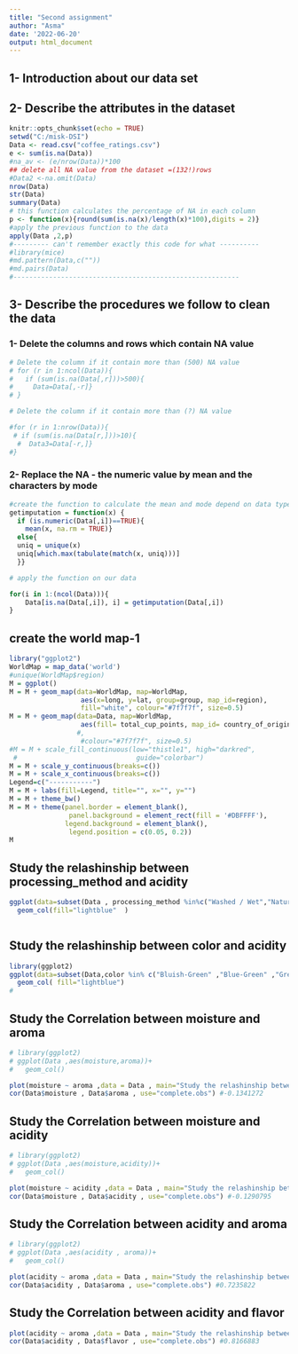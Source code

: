 ---
title: "Second assignment"
author: "Asma"
date: '2022-06-20'
output: html_document
---
## 1- Introduction about our data set 
## 2- Describe the attributes in the dataset 
 
```{r setup, include=FALSE}
knitr::opts_chunk$set(echo = TRUE)
setwd("C:/misk-DSI")
Data <- read.csv("coffee_ratings.csv")
e <- sum(is.na(Data)) 
#na_av <- (e/nrow(Data))*100
## delete all NA value from the dataset =(132!)rows 
#Data2 <-na.omit(Data)
nrow(Data)
str(Data)
summary(Data)
# this function calculates the percentage of NA in each column
p <- function(x){round(sum(is.na(x)/length(x)*100),digits = 2)}
#apply the previous function to the data 
apply(Data ,2,p)
#--------- can't remember exactly this code for what ----------
#library(mice)
#md.pattern(Data,c(""))
#md.pairs(Data)
#---------------------------------------------------------

```


## 3- Describe the procedures we follow to clean the data 

### 1- Delete the columns and rows which contain NA value


```{r}
 
# Delete the column if it contain more than (500) NA value 
# for (r in 1:ncol(Data)){
#   if (sum(is.na(Data[,r]))>500){
#     Data=Data[,-r]}
# }

# Delete the column if it contain more than (?) NA value

#for (r in 1:nrow(Data)){
 # if (sum(is.na(Data[r,]))>10){
  #  Data3=Data[-r,]}
#}


```

### 2- Replace the NA - the numeric value by mean and the characters by mode


```{r}
#create the function to calculate the mean and mode depend on data type 
getimputation = function(x) {
  if (is.numeric(Data[,i])==TRUE){
    mean(x, na.rm = TRUE)}
  else{
  uniq = unique(x)
  uniq[which.max(tabulate(match(x, uniq)))]
  }}

# apply the function on our data 

for(i in 1:(ncol(Data))){
    Data[is.na(Data[,i]), i] = getimputation(Data[,i])
}
```



## create the world map-1

```{r}
library("ggplot2")
WorldMap = map_data('world')
#unique(WorldMap$region)
M = ggplot()
M = M + geom_map(data=WorldMap, map=WorldMap,
                  aes(x=long, y=lat, group=group, map_id=region),
                  fill="white", colour="#7f7f7f", size=0.5)
M = M + geom_map(data=Data, map=WorldMap,
                  aes(fill= total_cup_points, map_id= country_of_origin , color=total_cup_points , alpha = 0.7))
                 #,
                  #colour="#7f7f7f", size=0.5)
#M = M + scale_fill_continuous(low="thistle1", high="darkred",
 #                              guide="colorbar")
M = M + scale_y_continuous(breaks=c())
M = M + scale_x_continuous(breaks=c())
Legend=c("-----------")
M = M + labs(fill=Legend, title="", x="", y="")
M = M + theme_bw()
M = M + theme(panel.border = element_blank(),
               panel.background = element_rect(fill = '#DBFFFF'),
              legend.background = element_blank(),
               legend.position = c(0.05, 0.2))
M
```



##  Study the relashinship between   processing_method and acidity 

```{r}






ggplot(data=subset(Data , processing_method %in%c("Washed / Wet","Natural / Dry" ,"Semi-washed / Semi-pulped" ,"Pulped natural / honey")) ,aes(processing_method,acidity ))+
  geom_col(fill="lightblue"  )



```

##  Study the relashinship between   color and acidity 


```{r}

library(ggplot2) 
ggplot(data=subset(Data,color %in% c("Bluish-Green" ,"Blue-Green" ,"Green")),aes(color,acidity))+
  geom_col( fill="lightblue")
# 
```


## Study the Correlation  between  moisture and aroma


```{r}
# library(ggplot2) 
# ggplot(Data ,aes(moisture,aroma))+
#   geom_col()

plot(moisture ~ aroma ,data = Data , main="Study the relashinship between  moisture and aroma" )
cor(Data$moisture , Data$aroma , use="complete.obs") #-0.1341272
```


## Study the Correlation  between  moisture and acidity

```{r}
# library(ggplot2) 
# ggplot(Data ,aes(moisture,acidity))+
#   geom_col()

plot(moisture ~ acidity ,data = Data , main="Study the relashinship between  moisture and acidity"  )
cor(Data$moisture , Data$acidity , use="complete.obs") #-0.1290795
```



## Study the Correlation  between  acidity and aroma 

```{r}
# library(ggplot2) 
# ggplot(Data ,aes(acidity , aroma))+
#   geom_col()

plot(acidity ~ aroma ,data = Data , main="Study the relashinship between acidity and aroma"  )
cor(Data$acidity , Data$aroma , use="complete.obs") #0.7235822
```




## Study the Correlation  between  acidity and flavor 


```{r}
plot(acidity ~ aroma ,data = Data , main="Study the relashinship between acidity and flavor "  )
cor(Data$acidity , Data$flavor , use="complete.obs") #0.8166883
```











